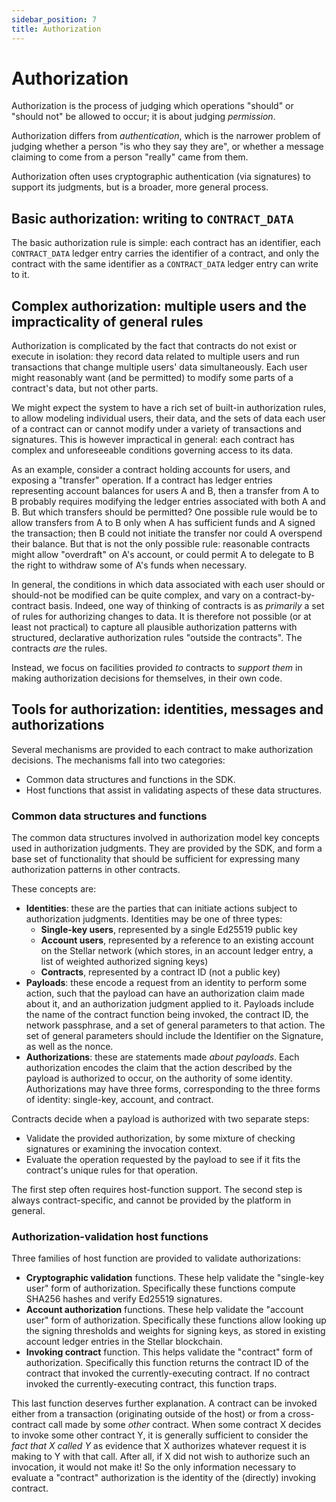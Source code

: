 ```yaml
---
sidebar_position: 7
title: Authorization
---
```


# Authorization

Authorization is the process of judging which operations "should" or "should not" be allowed to occur; it is about judging _permission_.

Authorization differs from _authentication_, which is the narrower problem of judging whether a person "is who they say they are", or whether a message claiming to come from a person "really" came from them.

Authorization often uses cryptographic authentication (via signatures) to support its judgments, but is a broader, more general process.

## Basic authorization: writing to `CONTRACT_DATA`

The basic authorization rule is simple: each contract has an identifier, each `CONTRACT_DATA` ledger entry carries the identifier of a contract, and only the contract with the same identifier as a `CONTRACT_DATA` ledger entry can write to it.

## Complex authorization: multiple users and the impracticality of general rules

Authorization is complicated by the fact that contracts do not exist or execute in isolation: they record data related to multiple users and run transactions that change multiple users' data simultaneously. Each user might reasonably want (and be permitted) to modify some parts of a contract's data, but not other parts.

We might expect the system to have a rich set of built-in authorization rules, to allow modeling individual users, their data, and the sets of data each user of a contract can or cannot modify under a variety of transactions and signatures. This is however impractical in general: each contract has complex and unforeseeable conditions governing access to its data.

As an example, consider a contract holding accounts for users, and exposing a "transfer" operation. If a contract has ledger entries representing account balances for users A and B, then a transfer from A to B probably requires modifying the ledger entries associated with both A and B. But which transfers should be permitted? One possible rule would be to allow transfers from A to B only when A has sufficient funds and A signed the transaction; then B could not initiate the transfer nor could A overspend their balance. But that is not the only possible rule: reasonable contracts might allow "overdraft" on A's account, or could permit A to delegate to B the right to withdraw some of A's funds when necessary.

In general, the conditions in which data associated with each user should or should-not be modified can be quite complex, and vary on a contract-by-contract basis. Indeed, one way of thinking of contracts is as _primarily_ a set of rules for authorizing changes to data. It is therefore not possible (or at least not practical) to capture all plausible authorization patterns with structured, declarative authorization rules "outside the contracts". The contracts _are_ the rules.

Instead, we focus on facilities provided _to_ contracts to _support them_ in making authorization decisions for themselves, in their own code.

## Tools for authorization: identities, messages and authorizations

Several mechanisms are provided to each contract to make authorization decisions. The mechanisms fall into two categories:

- Common data structures and functions in the SDK.
- Host functions that assist in validating aspects of these data structures.

### Common data structures and functions

The common data structures involved in authorization model key concepts used in authorization judgments. They are provided by the SDK, and form a base set of functionality that should be sufficient for expressing many authorization patterns in other contracts.

These concepts are:

- **Identities**: these are the parties that can initiate actions subject to authorization judgments. Identities may be one of three types:
  - **Single-key users**, represented by a single Ed25519 public key
  - **Account users**, represented by a reference to an existing account on the Stellar network (which stores, in an account ledger entry, a list of weighted authorized signing keys)
  - **Contracts**, represented by a contract ID (not a public key)
- **Payloads**: these encode a request from an identity to perform
  some action, such that the payload can have an authorization claim made
  about it, and an authorization judgment applied to it. Payloads
  include the name of the contract function being invoked, the contract ID,
  the network passphrase, and a set of general parameters to that action. The
  set of general parameters should include the Identifier on the Signature, as
  well as the nonce.
- **Authorizations**: these are statements made _about payloads_. Each authorization encodes the claim that the action described by the payload is authorized to occur, on the authority of some identity. Authorizations may have three forms, corresponding to the three forms of identity: single-key, account, and contract.

Contracts decide when a payload is authorized with two separate steps:

- Validate the provided authorization, by some mixture of checking signatures or examining the invocation context.
- Evaluate the operation requested by the payload to see if it fits the contract's unique rules for that operation.

The first step often requires host-function support. The second step is always contract-specific, and cannot be provided by the platform in general.

### Authorization-validation host functions

Three families of host function are provided to validate authorizations:

- **Cryptographic validation** functions. These help validate the "single-key user" form of authorization. Specifically these functions compute SHA256 hashes and verify Ed25519 signatures.
- **Account authorization** functions. These help validate the "account user" form of authorization. Specifically these functions allow looking up the signing thresholds and weights for signing keys, as stored in existing account ledger entries in the Stellar blockchain.
- **Invoking contract** function. This helps validate the "contract" form of authorization. Specifically this function returns the contract ID of the contract that invoked the currently-executing contract. If no contract invoked the currently-executing contract, this function traps.

This last function deserves further explanation. A contract can be invoked either from a transaction (originating outside of the host) or from a cross-contract call made by some _other_ contract. When some contract X decides to invoke some other contract Y, it is generally sufficient to consider the _fact that X called Y_ as evidence that X authorizes whatever request it is making to Y with that call. After all, if X did not wish to authorize such an invocation, it would not make it! So the only information necessary to evaluate a "contract" authorization is the identity of the (directly) invoking contract.
